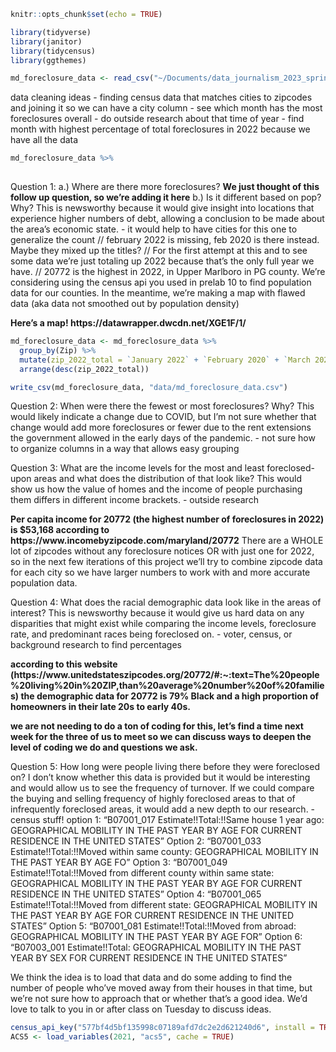 ```r
knitr::opts_chunk$set(echo = TRUE)
```

```r
library(tidyverse)
library(janitor)
library(tidycensus)
library(ggthemes)
```

```r
md_foreclosure_data <- read_csv("~/Documents/data_journalism_2023_spring/major_assignments/data_analysis/data/Maryland_Notices_of_Intent_to_Foreclose_by_Zip_Code.csv")
```

data cleaning ideas
- finding census data that matches cities to zipcodes and joining it so we can have a city column
- see which month has the most foreclosures overall
- do outside research about that time of year
- find month with highest percentage of total foreclosures in 2022 because we have all the data

```r
md_foreclosure_data %>% 
  
```

Question 1: a.) Where are there more foreclosures? **We just thought of this follow up question, so we're adding it here** b.) Is it different based on pop? Why? 
This is newsworthy because it would give insight into locations that experience higher numbers of debt, allowing a conclusion to be made about the area’s economic state.
- it would help to have cities for this one to generalize the count
// february 2022 is missing, feb 2020 is there instead. Maybe they mixed up the titles?
// For the first attempt at this and to see some data we're just totaling up 2022 because that's the only full year we have.
// 20772 is the highest in 2022, in Upper Marlboro in PG county. 
We're considering using the census api you used in prelab 10 to find population data for our counties. In the meantime, we're making a map with flawed data (aka data not smoothed out by population density)

**Here's a map! https://datawrapper.dwcdn.net/XGE1F/1/**
```r
md_foreclosure_data <- md_foreclosure_data %>% 
  group_by(Zip) %>% 
  mutate(zip_2022_total = `January 2022` + `February 2020` + `March 2022` + `April 2022` + `May 2022` + `June 2022` + `July 2022` + `August 2022` + `September 2022` + `October 2022` + `November 2022` + `December 2022`) %>% 
  arrange(desc(zip_2022_total))

write_csv(md_foreclosure_data, "data/md_foreclosure_data.csv")
```

Question 2: When were there the fewest or most foreclosures? Why?
This would likely indicate a change due to COVID, but I’m not sure whether that change would add more foreclosures or fewer due to the rent extensions the government allowed in the early days of the pandemic.
- not sure how to organize columns in a way that allows easy grouping

Question 3: What are the income levels for the most and least foreclosed-upon areas and what does the distribution of that look like?
This would show us how the value of homes and the income of people purchasing them differs in different income brackets.
- outside research

**Per capita income for 20772 (the highest number of foreclosures in 2022) is $53,168 according to https://www.incomebyzipcode.com/maryland/20772**
There are a WHOLE lot of zipcodes without any foreclosure notices OR with just one for 2022, so in the next few iterations of this project we'll try to combine zipcode data for each city so we have larger numbers to work with and more accurate population data.



Question 4: What does the racial demographic data look like in the areas of interest?
This is newsworthy because it would give us hard data on any disparities that might exist while comparing the income levels, foreclosure rate, and predominant races being foreclosed on.
- voter, census, or background research to find percentages

**according to this website (https://www.unitedstateszipcodes.org/20772/#:~:text=The%20people%20living%20in%20ZIP,than%20average%20number%20of%20families) the demographic data for 20772 is 79% Black and a high proportion of homeowners in their late 20s to early 40s.**

**we are not needing to do a ton of coding for this, let's find a time next week for the three of us to meet so we can discuss ways to deepen the level of coding we do and questions we ask.**

Question 5: How long were people living there before they were foreclosed on? 
I don’t know whether this data is provided but it would be interesting and would allow us to see the frequency of turnover. If we could compare the buying and selling frequency of highly foreclosed areas to that of infrequently foreclosed areas, it would add a new depth to our research. 
- census stuff!
  option 1: "B07001_017 Estimate!!Total:!!Same house 1 year ago: GEOGRAPHICAL MOBILITY IN THE PAST YEAR BY AGE FOR CURRENT RESIDENCE IN THE UNITED STATES"
  Option 2: "B07001_033 Estimate!!Total:!!Moved within same county: GEOGRAPHICAL MOBILITY IN THE PAST YEAR BY AGE FO"
  Option 3: "B07001_049 Estimate!!Total:!!Moved from different county within same state: GEOGRAPHICAL MOBILITY IN THE PAST YEAR BY AGE FOR CURRENT RESIDENCE IN THE UNITED STATES"
  Option 4: "B07001_065 Estimate!!Total:!!Moved from different state: GEOGRAPHICAL MOBILITY IN THE PAST YEAR BY AGE FOR CURRENT RESIDENCE IN THE UNITED STATES" 
  Option 5: "B07001_081 Estimate!!Total:!!Moved from abroad: GEOGRAPHICAL MOBILITY IN THE PAST YEAR BY AGE FOR"
  Option 6: "B07003_001 Estimate!!Total: GEOGRAPHICAL MOBILITY IN THE PAST YEAR BY SEX FOR CURRENT RESIDENCE IN THE UNITED STATES"

We think the idea is to load that data and do some adding to find the number of people who've moved away from their houses in that time, but we're not sure how to approach that or whether that's a good idea. We'd love to talk to you in or after class on Tuesday to discuss ideas.

```r
census_api_key("577bf4d5bf135998c07189afd7dc2e2d621240d6", install = TRUE)
ACS5 <- load_variables(2021, "acs5", cache = TRUE) 
```
